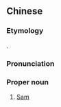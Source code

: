 ==Chinese==
{{zh-forms|gloss=-}}

===Etymology===
{{bor|zh|en|Sam}}.

===Pronunciation===
{{zh-pron
|m=Shānmǔ
|mn=San-ḿ
|cat=pn
}}

===Proper noun===
{{zh-proper noun}}

# [[Sam]] {{gloss|English name, diminutive of {{m|en|Samuel}}}}